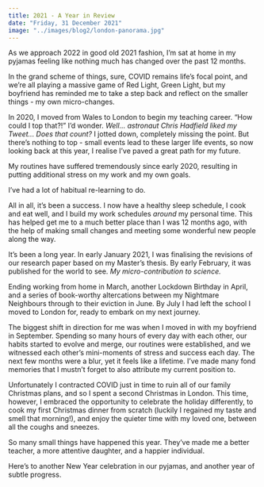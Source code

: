 ```yaml
---
title: 2021 - A Year in Review
date: "Friday, 31 December 2021"
image: "../images/blog2/london-panorama.jpg"
---
```


As we approach 2022 in good old 2021 fashion, I’m sat at home in my pyjamas feeling like nothing much has changed over the past 12 months.

In the grand scheme of things, sure, COVID remains life’s focal point, and we’re all playing a massive game of Red Light, Green Light, but my boyfriend has reminded me to take a step back and reflect on the smaller things - my own micro-changes.

In 2020, I moved from Wales to London to begin my teaching career. “How could I top that?!” I’d wonder. _Well... astronaut Chris Hadfield liked my Tweet... Does that count?_ I jotted down, completely missing the point. But there’s nothing to top - small events lead to these larger life events, so now looking back at this year, I realise I’ve paved a great path for my future.

My routines have suffered tremendously since early 2020, resulting in putting additional stress on my work and my own goals.

I’ve had a lot of habitual re-learning to do.

All in all, it’s been a success. I now have a healthy sleep schedule, I cook and eat well, and I build my work schedules _around_ my personal time. This has helped get me to a much better place than I was 12 months ago, with the help of making small changes and meeting some wonderful new people along the way.

It’s been a long year. In early January 2021, I was finalising the revisions of our research paper based on my Master’s thesis. By early February, it was published for the world to see. _My micro-contribution to science._

Ending working from home in March, another Lockdown Birthday in April, and a series of book-worthy altercations between my Nightmare Neighbours through to their eviction in June. By July I had left the school I moved to London for, ready to embark on my next journey.

The biggest shift in direction for me was when I moved in with my boyfriend in September. Spending so many hours of every day with each other, our habits started to evolve and merge, our routines were established, and we witnessed each other’s mini-moments of stress and success each day. The next few months were a blur, yet it feels like a lifetime. I’ve made many fond memories that I mustn’t forget to also attribute my current position to.

Unfortunately I contracted COVID just in time to ruin all of our family Christmas plans, and so I spent a second Christmas in London. This time, however, I embraced the opportunity to celebrate the holiday differently, to cook my first Christmas dinner from scratch (luckily I regained my taste and smell that morning!), and enjoy the quieter time with my loved one, between all the coughs and sneezes.

So many small things have happened this year. They’ve made me a better teacher, a more attentive daughter, and a happier individual.

Here’s to another New Year celebration in our pyjamas, and another year of subtle progress.
